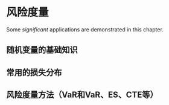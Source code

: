 # 风险度量 {#riskmea}

Some _significant_ applications are demonstrated in this chapter.

## 随机变量的基础知识

## 常用的损失分布

## 风险度量方法（VaR和VaR、ES、CTE等）
